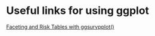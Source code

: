 # Useful links for using ggplot

[Faceting and Risk Tables with ggsurvpplot()](https://github.com/kassambara/survminer/issues/370)
